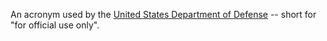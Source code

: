 An acronym used by the [[w:United States Department of Defense|United States Department of Defense]] -- short for "for official use only".